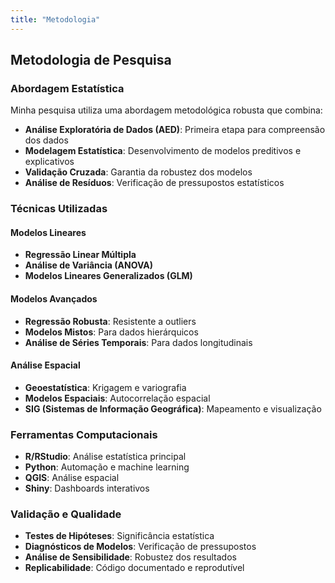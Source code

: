 ```yaml
---
title: "Metodologia"
---
```


## Metodologia de Pesquisa

### Abordagem Estatística

Minha pesquisa utiliza uma abordagem metodológica robusta que combina:

- **Análise Exploratória de Dados (AED)**: Primeira etapa para compreensão dos dados
- **Modelagem Estatística**: Desenvolvimento de modelos preditivos e explicativos
- **Validação Cruzada**: Garantia da robustez dos modelos
- **Análise de Resíduos**: Verificação de pressupostos estatísticos

### Técnicas Utilizadas

#### Modelos Lineares
- **Regressão Linear Múltipla**
- **Análise de Variância (ANOVA)**
- **Modelos Lineares Generalizados (GLM)**

#### Modelos Avançados
- **Regressão Robusta**: Resistente a outliers
- **Modelos Mistos**: Para dados hierárquicos
- **Análise de Séries Temporais**: Para dados longitudinais

#### Análise Espacial
- **Geoestatística**: Krigagem e variografia
- **Modelos Espaciais**: Autocorrelação espacial
- **SIG (Sistemas de Informação Geográfica)**: Mapeamento e visualização

### Ferramentas Computacionais

- **R/RStudio**: Análise estatística principal
- **Python**: Automação e machine learning
- **QGIS**: Análise espacial
- **Shiny**: Dashboards interativos

### Validação e Qualidade

- **Testes de Hipóteses**: Significância estatística
- **Diagnósticos de Modelos**: Verificação de pressupostos
- **Análise de Sensibilidade**: Robustez dos resultados
- **Replicabilidade**: Código documentado e reprodutível 